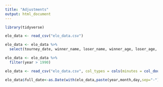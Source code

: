 ```yaml
---
title: "Adjustments"
output: html_document
---
```


```r
library(tidyverse)
```


```r
elo_data <- read_csv("elo_data.csv")
```

```r
elo_data <- elo_data %>%
  select(tourney_date, winner_name, loser_name, winner_age, loser_age, year, month, day, w_elo_after_game, l_elo_after_game, hard_w_elo_after_game, hard_l_elo_after_game, grass_l_elo_after_game, grass_w_elo_after_game, clay_w_elo_after_game, clay_l_elo_after_game, carpet_w_elo_after_game, carpet_l_elo_after_game)

elo_data <- elo_data %>%
  filter(year > 1990)
```


```r
elo_data <- read_csv("elo_data.csv", col_types = cols(minutes = col_double(), w_ace = col_double(), w_df = col_double(), w_svpt = col_double(), w_1stIn = col_double(), w_1stWon = col_double(), w_2ndWon = col_double(), w_SvGms = col_double(), w_bpSaved = col_double(), w_bpFaced = col_double(), l_ace = col_double()))
```

```r
elo_data$full_date<-as.Date(with(elo_data,paste(year,month,day,sep="-")),"%Y-%m-%d")
```


